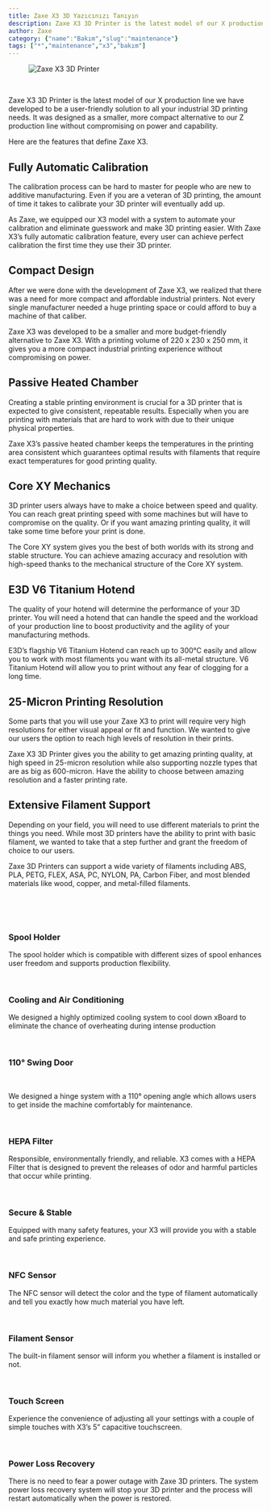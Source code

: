```yaml
---
title: Zaxe X3 3D Yazıcınızı Tanıyın
description: Zaxe X3 3D Printer is the latest model of our X production line we have developed to be a user-friendly solution to all your industrial 3D printing needs.
author: Zaxe
category: {"name":"Bakım","slug":"maintenance"}
tags: ["*","maintenance","x3","bakım"]
---
```


<Aligned>

<figure className="w-full flex justify-center items-center">
<img className="w-full h-full max-w-md rounded-xl overflow-hidden shadow-xl" alt="Zaxe X3 3D Printer" src="https://cdn.zaxe.com/knowledge-base/posts/know-your-zaxe-x3-3d-printer/img/zaxe-x3-thumbnail.webp"/>
</figure>

<br/>

Zaxe X3 3D Printer is the latest model of our X production line we have developed to be a user-friendly solution to all your industrial 3D printing needs. It was designed as a smaller, more compact alternative to our Z production line without compromising on power and capability. 

Here are the features that define Zaxe X3.

## Fully Automatic Calibration

The calibration process can be hard to master for people who are new to additive manufacturing. Even if you are a veteran of 3D printing, the amount of time it takes to calibrate your 3D printer will eventually add up.

As Zaxe, we equipped our X3 model with a system to automate your calibration and eliminate guesswork and make 3D printing easier. With Zaxe X3’s fully automatic calibration feature, every user can achieve perfect calibration the first time they use their 3D printer.

## Compact Design 

After we were done with the development of Zaxe X3, we realized that there was a need for more compact and affordable industrial printers. Not every single manufacturer needed a huge printing space or could afford to buy a machine of that caliber. 

Zaxe X3 was developed to be a smaller and more budget-friendly alternative to Zaxe X3. With a printing volume of 220 x 230 x 250 mm, it gives you a more compact industrial printing experience without compromising on power.  

## Passive Heated Chamber

Creating a stable printing environment is crucial for a 3D printer that is expected to give consistent, repeatable results. Especially when you are printing with materials that are hard to work with due to their unique physical properties. 

Zaxe X3’s passive heated chamber keeps the temperatures in the printing area consistent which guarantees optimal results with filaments that require exact temperatures for good printing quality. 

## Core XY Mechanics 

3D printer users always have to make a choice between speed and quality. You can reach great printing speed with some machines but will have to compromise on the quality. Or if you want amazing printing quality, it will take some time before your print is done. 

The Core XY system gives you the best of both worlds with its strong and stable structure. You can achieve amazing accuracy and resolution with high-speed thanks to the mechanical structure of the Core XY system.

## E3D V6 Titanium Hotend

The quality of your hotend will determine the performance of your 3D printer. You will need a hotend that can handle the speed and the workload of your production line to boost productivity and the agility of your manufacturing methods.

E3D’s flagship V6 Titanium Hotend can reach up to 300°C easily and allow you to work with most filaments you want with its all-metal structure. V6 Titanium Hotend will allow you to print without any fear of clogging for a long time. 

## 25-Micron Printing Resolution 

Some parts that you will use your Zaxe X3 to print will require very high resolutions for either visual appeal or fit and function. We wanted to give our users the option to reach high levels of resolution in their prints.

Zaxe X3 3D Printer gives you the ability to get amazing printing quality, at high speed in 25-micron resolution while also supporting nozzle types that are as big as 600-micron. Have the ability to choose between amazing resolution and a faster printing rate.

## Extensive Filament Support

Depending on your field, you will need to use different materials to print the things you need. While most 3D printers have the ability to print with basic filament, we wanted to take that a step further and grant the freedom of choice to our users.

Zaxe 3D Printers can support a wide variety of filaments including ABS, PLA, PETG, FLEX, ASA, PC, NYLON, PA, Carbon Fiber, and most blended materials like wood, copper, and metal-filled filaments.

<br/>
<br/>
<br/>

### Spool Holder

The spool holder which is compatible with different sizes of spool enhances user freedom and supports production flexibility. 

<br/>

### Cooling and Air Conditioning 

We designed a highly optimized cooling system to cool down xBoard to eliminate the chance of overheating during intense production 

<br/>

### 110° Swing Door

<br/>

We designed a hinge system with a 110° opening angle which allows users to get inside the machine comfortably for maintenance. 

<br/>

### HEPA Filter

Responsible, environmentally friendly, and reliable. X3 comes with a HEPA Filter that is designed to prevent the releases of odor and harmful particles that occur while printing.  

<br/>

### Secure & Stable

Equipped with many safety features, your X3 will provide you with a stable and safe printing experience. 

<br/>

### NFC Sensor

The NFC sensor will detect the color and the type of filament automatically and tell you exactly how much material you have left. 

<br/>

### Filament Sensor

The built-in filament sensor will inform you whether a filament is installed or not. 

<br/>

### Touch Screen 

Experience the convenience of adjusting all your settings with a couple of simple touches with X3’s 5” capacitive touchscreen. 

<br/>

### Power Loss Recovery

There is no need to fear a power outage with Zaxe 3D printers. The system power loss recovery system will stop your 3D printer and the process will restart automatically when the power is restored.
</Aligned>